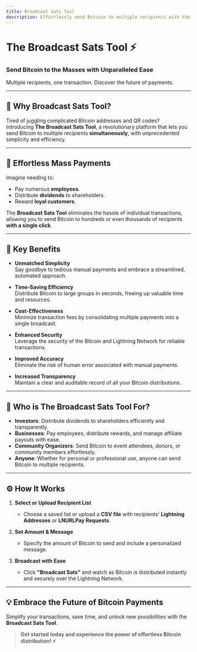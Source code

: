 ```yaml
---
title: Broadcast Sats Tool
description: Effortlessly send Bitcoin to multiple recipients with the Broadcast Sats Tool.
---
```


# The Broadcast Sats Tool ⚡  
### Send Bitcoin to the Masses with Unparalleled Ease  

Multiple recipients, one transaction. Discover the future of payments.

---

## 🌟 Why Broadcast Sats Tool?  

Tired of juggling complicated Bitcoin addresses and QR codes?  
Introducing **The Broadcast Sats Tool**, a revolutionary platform that lets you send Bitcoin to multiple recipients **simultaneously**, with unprecedented simplicity and efficiency.

---

## 🚀 Effortless Mass Payments  

Imagine needing to:  
- Pay numerous **employees**.  
- Distribute **dividends** to shareholders.  
- Reward **loyal customers**.  

The **Broadcast Sats Tool** eliminates the hassle of individual transactions, allowing you to send Bitcoin to hundreds or even thousands of recipients **with a single click**.

---

## 🔑 Key Benefits  

- **Unmatched Simplicity**  
  Say goodbye to tedious manual payments and embrace a streamlined, automated approach.  

- **Time-Saving Efficiency**  
  Distribute Bitcoin to large groups in seconds, freeing up valuable time and resources.  

- **Cost-Effectiveness**  
  Minimize transaction fees by consolidating multiple payments into a single broadcast.  

- **Enhanced Security**  
  Leverage the security of the Bitcoin and Lightning Network for reliable transactions.  

- **Improved Accuracy**  
  Eliminate the risk of human error associated with manual payments.  

- **Increased Transparency**  
  Maintain a clear and auditable record of all your Bitcoin distributions.  

---

## 🎯 Who is The Broadcast Sats Tool For?  

- **Investors**: Distribute dividends to shareholders efficiently and transparently.  
- **Businesses**: Pay employees, distribute rewards, and manage affiliate payouts with ease.  
- **Community Organizers**: Send Bitcoin to event attendees, donors, or community members effortlessly.  
- **Anyone**: Whether for personal or professional use, anyone can send Bitcoin to multiple recipients.

---

## ⚙️ How It Works  

1. **Select or Upload Recipient List**  
   - Choose a saved list or upload a **CSV file** with recipients' **Lightning Addresses** or **LNURLPay Requests**.  

2. **Set Amount & Message**  
   - Specify the amount of Bitcoin to send and include a personalized message.  

3. **Broadcast with Ease**  
   - Click **"Broadcast Sats"** and watch as Bitcoin is distributed instantly and securely over the Lightning Network.  

---

## 💡 Embrace the Future of Bitcoin Payments  

Simplify your transactions, save time, and unlock new possibilities with the **Broadcast Sats Tool**.

> **Get started today and experience the power of effortless Bitcoin distribution! ⚡**



